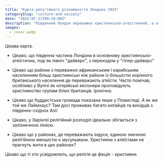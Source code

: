 ```yaml
---
title: "Карта релігійного різноманіття Лондона 2024"
categorySlug: "culture-and-society"
date: "2025-07-11T09:28:00Z"
description: "Південний Лондон переважно християнсько-атеїстичний, а от північній є бильш релігійно різноманітнім з виразними мусульманськими та індуїстськими громадами."
images:
  - cover.webp
---
```


Цікава карта.

- Цікаво, що південна частина Лондона в основному християнсько-атеїстична, тоді як північ "дайверс", з переходом у "гіпер-дайверс"

- Цікаво що райони з переважно африканським і карибським населенням більш християнські ніж райони із більшістю корінного британського населення де переважають атеїсти. Часто помічав, особливо у Вулічі як нігерійські місіонери проповідують християнство групам білих британців. Іронічно.

- Цікаво що буддистська громада показана лише у Пламстеді. А як же той же Лаймхаус? Там досі проживає багато китайців та вихідців з південно-східнох Азії

- Цікаво, у Харінгеї релігійний розподіл ідеально збігається з залізничною лінією.

- Цікаво що у районах, де переважають індуси, єдиною значною релігійною меншістю є мусульмани. Християни з атеїстами не прагнуть жити в цих районах?

Цікаво що ті хто усвідомлють, що релігія це фікція - християни.
